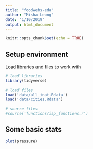 ```yaml
---
title: "foodwebs-eda"
author: "Misha Leong"
date: "1/10/2019"
output: html_document
---
```


```r
knitr::opts_chunk$set(echo = TRUE)
```

## Setup environment

Load libraries and files to work with

```r
# load libraries
library(tidyverse)

# load files
load('data/all_inat.Rdata')
load('data/cities.Rdata')

# source files
#source('functions/isp_functions.r')
```

## Some basic stats



```r
plot(pressure)
```


